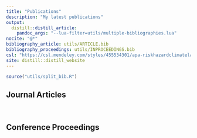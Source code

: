 ```yaml
---
title: "Publications"
description: "My latest publications"
output: 
  distill::distill_article:
    pandoc_args: "--lua-filter=utils/multiple-bibliographies.lua"
nocite: "@*"
bibliography_article: utils/ARTICLE.bib
bibliography_proceedings: utils/INPROCEEDINGS.bib
csl: "https://csl.mendeley.com/styles/455534301/apa-riskhazardclimatelab"
site: distill::distill_website
---
```


```r
source("utils/split_bib.R")
```

## Journal Articles
::: {#refs_article}
:::

&nbsp;
&nbsp;

## Conference Proceedings
::: {#refs_proceedings}
:::
